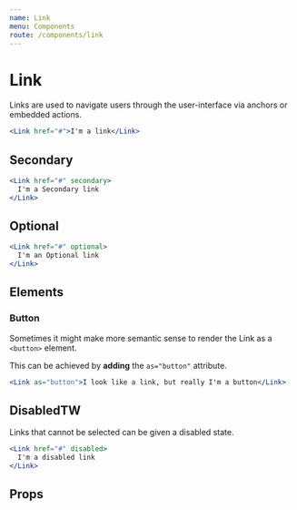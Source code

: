 ```yaml
---
name: Link
menu: Components
route: /components/link
---
```



# Link

Links are used to navigate users through the user-interface via anchors or embedded actions.

```jsx react-live
<Link href="#">I'm a link</Link>
```

## Secondary

```jsx react-live
<Link href="#" secondary>
  I'm a Secondary link
</Link>
```

## Optional

```jsx react-live
<Link href="#" optional>
  I'm an Optional link
</Link>
```

## Elements

### Button

Sometimes it might make more semantic sense to render the Link as a `<button>` element.

This can be achieved by **adding** the `as="button"` attribute.

```jsx react-live
<Link as="button">I look like a link, but really I'm a button</Link>
```

## DisabledTW

Links that cannot be selected can be given a disabled state.

```jsx react-live
<Link href="#" disabled>
  I'm a disabled link
</Link>
```

## Props

<PropsTable of={Link} />

